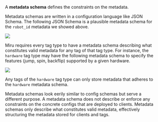 A **metadata schema** defines the constraints on the metadata. 

Metadata schemas are written in a configuration language like JSON Schema. The 
following JSON Schema is a plausible metadata schema for the `robot_id` metadata we 
showed above.

<Frame>
    <img src="/images/vocabulary/client-metadata-schema.png" />
</Frame>

Miru requires every tag type to have a metadata schema describing what constitutes 
valid metadata for any tag of that tag type. For instance, the `hardware` tag type may 
have the following metadata schema to specify the features (jump, spin, backflip) 
supported by a given hardware.

<Frame>
    <img src="/images/vocabulary/hardware-tag-type-metadata-schema.png" />
</Frame>

Any tags of the `hardware` tag type can only store metadata that adheres to the 
`hardware` metadata schema.

Metadata schemas look eerily similar to config schemas but serve a different purpose. 
A metadata schema does not describe or enforce any constraints on the concrete configs 
that are deployed to clients. Metadata schemas only describe what constitutes valid 
metadata, effectively structuring the metadata stored for clients and tags. 